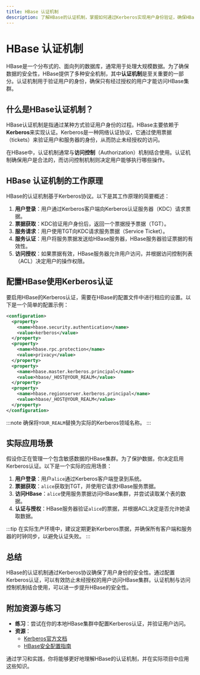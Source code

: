 ```yaml
---
title: HBase 认证机制
description: 了解HBase的认证机制，掌握如何通过Kerberos实现用户身份验证，确保HBase集群的安全性。
---
```


# HBase 认证机制

HBase是一个分布式的、面向列的数据库，通常用于处理大规模数据。为了确保数据的安全性，HBase提供了多种安全机制，其中**认证机制**是至关重要的一部分。认证机制用于验证用户的身份，确保只有经过授权的用户才能访问HBase集群。

## 什么是HBase认证机制？

HBase认证机制是指通过某种方式验证用户身份的过程。HBase主要依赖于**Kerberos**来实现认证。Kerberos是一种网络认证协议，它通过使用票据（tickets）来验证用户和服务器的身份，从而防止未经授权的访问。

在HBase中，认证机制通常与**访问控制**（Authorization）机制结合使用。认证机制确保用户是合法的，而访问控制机制则决定用户能够执行哪些操作。

## HBase 认证机制的工作原理

HBase的认证机制基于Kerberos协议。以下是其工作原理的简要概述：

1. **用户登录**：用户通过Kerberos客户端向Kerberos认证服务器（KDC）请求票据。
2. **票据获取**：KDC验证用户身份后，返回一个票据授予票据（TGT）。
3. **服务请求**：用户使用TGT向KDC请求服务票据（Service Ticket）。
4. **服务认证**：用户将服务票据发送给HBase服务器，HBase服务器验证票据的有效性。
5. **访问授权**：如果票据有效，HBase服务器允许用户访问，并根据访问控制列表（ACL）决定用户的操作权限。

## 配置HBase使用Kerberos认证

要启用HBase的Kerberos认证，需要在HBase的配置文件中进行相应的设置。以下是一个简单的配置示例：

```xml
<configuration>
  <property>
    <name>hbase.security.authentication</name>
    <value>kerberos</value>
  </property>
  <property>
    <name>hbase.rpc.protection</name>
    <value>privacy</value>
  </property>
  <property>
    <name>hbase.master.kerberos.principal</name>
    <value>hbase/_HOST@YOUR_REALM</value>
  </property>
  <property>
    <name>hbase.regionserver.kerberos.principal</name>
    <value>hbase/_HOST@YOUR_REALM</value>
  </property>
</configuration>
```

:::note
确保将`YOUR_REALM`替换为实际的Kerberos领域名称。
:::

## 实际应用场景

假设你正在管理一个包含敏感数据的HBase集群。为了保护数据，你决定启用Kerberos认证。以下是一个实际的应用场景：

1. **用户登录**：用户`alice`通过Kerberos客户端登录到系统。
2. **票据获取**：`alice`获取到TGT，并使用它请求HBase服务票据。
3. **访问HBase**：`alice`使用服务票据访问HBase集群，并尝试读取某个表的数据。
4. **认证与授权**：HBase服务器验证`alice`的票据，并根据ACL决定是否允许她读取数据。

:::tip
在实际生产环境中，建议定期更新Kerberos票据，并确保所有客户端和服务器的时钟同步，以避免认证失败。
:::

## 总结

HBase的认证机制通过Kerberos协议确保了用户身份的安全性。通过配置Kerberos认证，可以有效防止未经授权的用户访问HBase集群。认证机制与访问控制机制结合使用，可以进一步提升HBase的安全性。

## 附加资源与练习

- **练习**：尝试在你的本地HBase集群中配置Kerberos认证，并验证用户访问。
- **资源**：
  - [Kerberos官方文档](https://web.mit.edu/kerberos/)
  - [HBase安全配置指南](https://hbase.apache.org/book.html#security)

通过学习和实践，你将能够更好地理解HBase的认证机制，并在实际项目中应用这些知识。